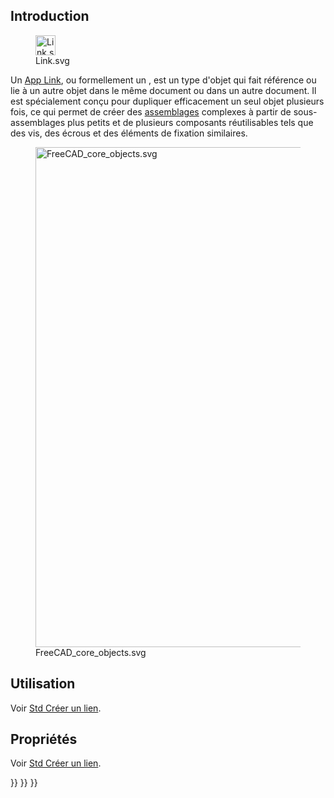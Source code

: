 <languages/>
{{TOCright}}

== Introduction ==

[[File:Link.svg|32px]]

Un [[App_Link/fr|App Link]], ou formellement un {{incode|App::Link}}, est un type d'objet qui fait référence ou lie à un autre objet dans le même document ou dans un autre document. Il est spécialement conçu pour dupliquer efficacement un seul objet plusieurs fois, ce qui permet de créer des [[assembly/fr|assemblages]] complexes à partir de sous-assemblages plus petits et de plusieurs composants réutilisables tels que des vis, des écrous et des éléments de fixation similaires.

[[File:FreeCAD_core_objects.svg|800px]]

{{Caption|Diagramme simplifié des relations entre les objets centraux dans Freecad}}

== Utilisation ==

Voir [[Std_LinkMake/fr#Utilisation|Std Créer un lien]].

== Propriétés ==

Voir [[Std_LinkMake/fr#Propri.C3.A9t.C3.A9s|Std Créer un lien]].


{{Std_Base_navi{{#translation:}}}}
{{Document_objects_navi{{#translation:}}}}
{{Userdocnavi{{#translation:}}}}